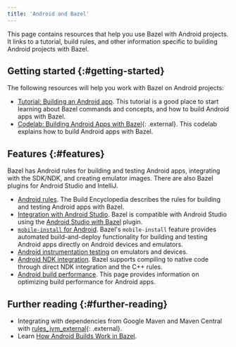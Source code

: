 ```yaml
---
title: 'Android and Bazel'
---
```


This page contains resources that help you use Bazel with Android projects. It
links to a tutorial, build rules, and other information specific to building
Android projects with Bazel.

## Getting started {:#getting-started}

The following resources will help you work with Bazel on Android projects:

*  [Tutorial: Building an Android app](/versions/8.0.0/start/android-app ). This
   tutorial is a good place to start learning about Bazel commands and concepts,
   and how to build Android apps with Bazel.
*  [Codelab: Building Android Apps with Bazel](https://developer.android.com/codelabs/bazel-android-intro#0){: .external}.
   This codelab explains how to build Android apps with Bazel.

## Features {:#features}

Bazel has Android rules for building and testing Android apps, integrating with
the SDK/NDK, and creating emulator images. There are also Bazel plugins for
Android Studio and IntelliJ.

*  [Android rules](/versions/8.0.0/reference/be/android). The Build Encyclopedia describes the rules
   for building and testing Android apps with Bazel.
*  [Integration with Android Studio](/versions/8.0.0/install/ide). Bazel is compatible with
   Android Studio using the [Android Studio with Bazel](https://ij.bazel.build/)
   plugin.
*  [`mobile-install` for Android](/versions/8.0.0/docs/mobile-install). Bazel's `mobile-install`
   feature provides automated build-and-deploy functionality for building and
   testing Android apps directly on Android devices and emulators.
*  [Android instrumentation testing](/versions/8.0.0/docs/android-instrumentation-test) on
   emulators and devices.
*  [Android NDK integration](/versions/8.0.0/docs/android-ndk). Bazel supports compiling to
   native code through direct NDK integration and the C++ rules.
*  [Android build performance](/versions/8.0.0/docs/android-build-performance). This page
   provides information on optimizing build performance for Android apps.

## Further reading {:#further-reading}

*  Integrating with dependencies from Google Maven and Maven Central with [rules_jvm_external](https://github.com/bazelbuild/rules_jvm_external){: .external}.
*  Learn [How Android Builds Work in Bazel](https://blog.bazel.build/2018/02/14/how-android-builds-work-in-bazel.html).
